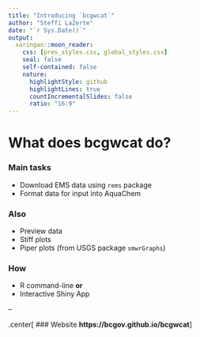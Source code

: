 ```yaml
---
title: "Introducing `bcgwcat`"
author: "Steffi LaZerte"
date: "`r Sys.Date()`"
output:
  xaringan::moon_reader:
    css: [pres_styles.css, global_styles.css]
    seal: false
    self-contained: false
    nature:
      highlightStyle: github
      highlightLines: true
      countIncrementalSlides: false
      ratio: "16:9"
---
```


# What does bcgwcat do?

### Main tasks
- Download EMS data using `rems` package
- Format data for input into AquaChem

### Also
- Preview data
- Stiff plots
- Piper plots (from USGS package `smwrGraphs`)

### How
- R command-line **or** 
- Interactive Shiny App

--

.center[
### Website
**https://bcgov.github.io/bcgwcat**
]
